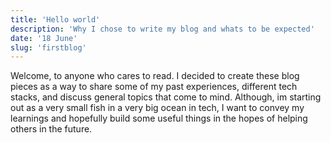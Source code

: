 ```yaml
---
title: 'Hello world'
description: 'Why I chose to write my blog and whats to be expected'
date: '18 June'
slug: 'firstblog'
---
```


Welcome, to anyone who cares to read. I decided to create these blog pieces as a way to share some of my past experiences, different tech stacks, and discuss general topics that come to mind. Although, im starting out as a very small fish in a very big ocean in tech, I want to convey my learnings and hopefully build some useful things in the hopes of helping others in the future.
